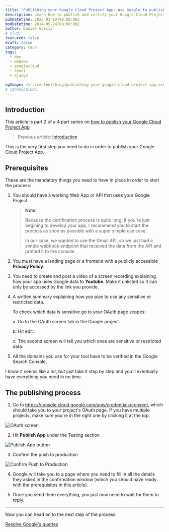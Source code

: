 ```yaml
---
title: 'Publishing your Google Cloud Project App: Ask Google to publish your app'
description: Learn how to publish and certify your Google Cloud Project App.
pubDatetime: 2023-03-19T00:00:00Z
modDatetime: 2024-05-24T00:00:00Z
author: Daniel Garcia
# slug:
featured: false
draft: false
category: tech
tags:
  - dev
  - webdev
  - googlecloud
  - react
  - django

ogImage: /src/content/blog/publishing-your-google-cloud-project-app-ask-for-your-google-app-to-be-published/cover.png
# canonicalURL:
---
```



## Introduction

This article is part 2 of a 4 part series on [how to publish your Google Cloud Project App](/blog/publishing-your-google-cloud-project-app/)

> Previous article: [Introduction](/blog/publishing-your-google-cloud-project-app/)

This is the very first step you need to do in order to publish your Google Cloud Project App.

<NewsletterSignup client:visible />

## Prerequisites

These are the mandatory things you need to have in place in order to start the process:

1. You should have a working Web App or API that uses your Google Project.

   > **Note**:
   >
   > Because the certification process is quite long, if you're just begining to develop your app, I recommend you to start the process as soon as possible with a super simple use case.
   >
   > In our case, we wanted to use the Gmail API, so we just had a simple webhook endpoint that received the data from the API and printed it to the console.

2. You must have a landing page or a frontend with a publicly accessible **Privacy Policy**.

3. You need to create and post a video of a screen recording explaining how your app uses Google data to **Youtube**. Make it unlisted so it can only be accessed by the link you provide.

4. A written summary explaining how you plan to use any sensitive or restricted data.

   To check which data is sensitive go to your OAuth page scopes:

   a. Go to the OAuth screen tab in the Google project.

   b. Hit edit.

   c. The second screen will tell you which ones are sensitive or restricted data.

5. All the domains you use for your tool have to be verified in the Google Search Console.

I know it seems like a lot, but just take it step by step and you'll eventually have everything you need in no time.

## The publishing process

1. Go to [https://console\.cloud\.google\.com/apis/credentials/consent](https://console.cloud.google.com/apis/credentials/consent), which should take you to your project's OAuth page. If you have multiple projects, make sure you're in the right one by clicking it at the top.

![OAuth screen](./oauth-screen.png)

2. Hit **Publish App** under the Testing section

![Publish App button](./publish-app-button.png)

3. Confirm the push to production

![Confirm Push to Production](./confirm.png)

4. Google will take you to a page where you need to fill in all the details they asked in the confirmation window (which you should have ready with the prerequisites in this article).

5. Once you send them everything, you just now need to wait for them to reply.

---

Now you can head on to the next step of the process:

[Resolve Google's queries](/blog/publishing-your-google-cloud-project-app-resolve-google-queries/)
